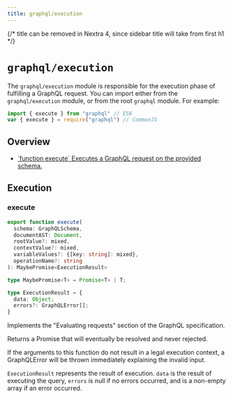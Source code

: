 ```yaml
---
title: graphql/execution
---
```


{/* title can be removed in Nextra 4, since sidebar title will take from first h1 */}

# `graphql/execution`

The `graphql/execution` module is responsible for the execution phase of
fulfilling a GraphQL request. You can import either from the `graphql/execution` module, or from the root `graphql` module. For example:

```js
import { execute } from "graphql" // ES6
var { execute } = require("graphql") // CommonJS
```

## Overview

<ul className="apiIndex">
  <li>
    <a href="#execute">
      `function execute` Executes a GraphQL request on the provided schema.
    </a>
  </li>
</ul>

## Execution

### execute

```ts
export function execute(
  schema: GraphQLSchema,
  documentAST: Document,
  rootValue?: mixed,
  contextValue?: mixed,
  variableValues?: {[key: string]: mixed},
  operationName?: string
): MaybePromise<ExecutionResult>

type MaybePromise<T> = Promise<T> | T;

type ExecutionResult = {
  data: Object;
  errors?: GraphQLError[];
}
```

Implements the "Evaluating requests" section of the GraphQL specification.

Returns a Promise that will eventually be resolved and never rejected.

If the arguments to this function do not result in a legal execution context,
a GraphQLError will be thrown immediately explaining the invalid input.

`ExecutionResult` represents the result of execution. `data` is the result of
executing the query, `errors` is null if no errors occurred, and is a
non-empty array if an error occurred.
